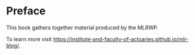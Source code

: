 # Preface {.unnumbered}

This book gathers together material produced by the MLRWP.

To learn more visit <https://institute-and-faculty-of-actuaries.github.io/mlr-blog/>.
